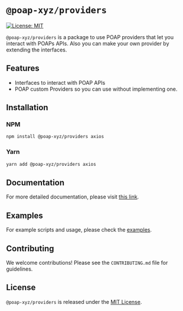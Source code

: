 # `@poap-xyz/providers`

[![License: MIT](https://img.shields.io/badge/License-MIT-green.svg)](https://opensource.org/licenses/MIT)

`@poap-xyz/providers` is a package to use POAP providers that let you interact with POAPs APIs. Also you can make your own provider by extending the interfaces.

## Features

- Interfaces to interact with POAP APIs
- POAP custom Providers so you can use without implementing one.

## Installation

### NPM

```bash
npm install @poap-xyz/providers axios
```

### Yarn

```bash
yarn add @poap-xyz/providers axios
```

## Documentation

For more detailed documentation, please visit [this link](https://documentation.poap.tech/docs).

## Examples

For example scripts and usage, please check the [examples](https://github.com/poap-xyz/poap.js/tree/main/examples).

## Contributing

We welcome contributions! Please see the `CONTRIBUTING.md` file for guidelines.

## License

`@poap-xyz/providers` is released under the [MIT License](https://opensource.org/licenses/MIT).
